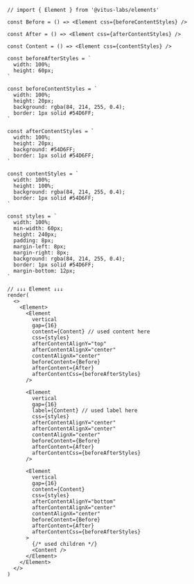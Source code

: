 ```tsx live=false
// import { Element } from '@vitus-labs/elements'

const Before = () => <Element css={beforeContentStyles} />

const After = () => <Element css={afterContentStyles} />

const Content = () => <Element css={contentStyles} />

const beforeAfterStyles = `
  width: 100%;
  height: 60px;
`

const beforeContentStyles = `
  width: 100%;
  height: 20px;
  background: rgba(84, 214, 255, 0.4);
  border: 1px solid #54D6FF;
`

const afterContentStyles = `
  width: 100%;
  height: 20px;
  background: #54D6FF;
  border: 1px solid #54D6FF;
`

const contentStyles = `
  width: 100%;
  height: 100%;
  background: rgba(84, 214, 255, 0.4);
  border: 1px solid #54D6FF;
`

const styles = `
  width: 100%;
  min-width: 60px;
  height: 240px;
  padding: 8px;
  margin-left: 8px;
  margin-right: 8px;
  background: rgba(84, 214, 255, 0.4);
  border: 1px solid #54D6FF;
  margin-bottom: 12px;
`

// ↓↓↓ Element ↓↓↓
render(
  <>
    <Element>
      <Element
        vertical
        gap={16}
        content={Content} // used content here
        css={styles}
        afterContentAlignY="top"
        afterContentAlignX="center"
        contentAlignX="center"
        beforeContent={Before}
        afterContent={After}
        afterContentCss={beforeAfterStyles}
      />

      <Element
        vertical
        gap={16}
        label={Content} // used label here
        css={styles}
        afterContentAlignY="center"
        afterContentAlignX="center"
        contentAlignX="center"
        beforeContent={Before}
        afterContent={After}
        afterContentCss={beforeAfterStyles}
      />

      <Element
        vertical
        gap={16}
        content={Content}
        css={styles}
        afterContentAlignY="bottom"
        afterContentAlignX="center"
        contentAlignX="center"
        beforeContent={Before}
        afterContent={After}
        afterContentCss={beforeAfterStyles}
      >
        {/* used children */}
        <Content />
      </Element>
    </Element>
  </>
)
```
